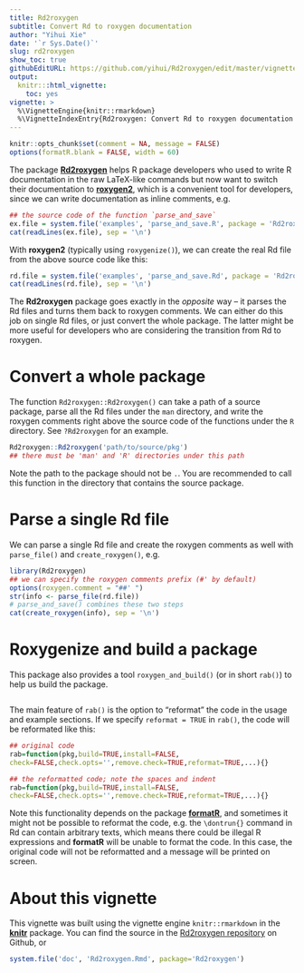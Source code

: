 ```yaml
---
title: Rd2roxygen
subtitle: Convert Rd to roxygen documentation
author: "Yihui Xie"
date: '`r Sys.Date()`'
slug: rd2roxygen
show_toc: true
githubEditURL: https://github.com/yihui/Rd2roxygen/edit/master/vignettes/Rd2roxygen.Rmd
output:
  knitr:::html_vignette:
    toc: yes
vignette: >
  %\VignetteEngine{knitr::rmarkdown}
  %\VignetteIndexEntry{Rd2roxygen: Convert Rd to roxygen documentation and utilities to enhance R documentation}
---
```


```r
knitr::opts_chunk$set(comment = NA, message = FALSE)
options(formatR.blank = FALSE, width = 60)
```

The package [**Rd2roxygen**](https://github.com/yihui/Rd2roxygen) helps R package developers who
used to write R documentation in the raw LaTeX-like commands but now want to
switch their documentation to [**roxygen2**](https://cran.r-project.org/package=roxygen2), which is a
convenient tool for developers, since we can write documentation as inline
comments, e.g.

```r
## the source code of the function `parse_and_save`
ex.file = system.file('examples', 'parse_and_save.R', package = 'Rd2roxygen')
cat(readLines(ex.file), sep = '\n')
```

With **roxygen2** (typically using `roxygenize()`), we can create the real
Rd file from the above source code like this:

```r
rd.file = system.file('examples', 'parse_and_save.Rd', package = 'Rd2roxygen')
cat(readLines(rd.file), sep = '\n')
```

The **Rd2roxygen** package goes exactly in the _opposite_ way -- it parses
the Rd files and turns them back to roxygen comments. We can either do this
job on single Rd files, or just convert the whole package. The latter might
be more useful for developers who are considering the transition from Rd to
roxygen.

# Convert a whole package

The function `Rd2roxygen::Rd2roxygen()` can take a path of a source package, parse all
the Rd files under the `man` directory, and write the roxygen comments right
above the source code of the functions under the `R` directory. See
`?Rd2roxygen` for an example.

```r
Rd2roxygen::Rd2roxygen('path/to/source/pkg')
## there must be 'man' and 'R' directories under this path
```

Note the path to the package should not be `.`. You are recommended to call this function in the directory that contains the source package.

# Parse a single Rd file

We can parse a single Rd file and create the roxygen comments as well with
`parse_file()` and `create_roxygen()`, e.g.

```r
library(Rd2roxygen)
## we can specify the roxygen comments prefix (#' by default)
options(roxygen.comment = "##' ")
str(info <- parse_file(rd.file))
# parse_and_save() combines these two steps
cat(create_roxygen(info), sep = '\n')
```

# Roxygenize and build a package

This package also provides a tool `roxygen_and_build()` (or in short `rab()`)
to help us build the package.

```r
```

The main feature of `rab()` is the option to "reformat" the code in the
usage and example sections. If we specify `reformat = TRUE` in `rab()`, the
code will be reformated like this:

```r
## original code
rab=function(pkg,build=TRUE,install=FALSE,
check=FALSE,check.opts='',remove.check=TRUE,reformat=TRUE,...){}
```
```r
## the reformatted code; note the spaces and indent
rab=function(pkg,build=TRUE,install=FALSE,
check=FALSE,check.opts='',remove.check=TRUE,reformat=TRUE,...){}
```

Note this functionality depends on the package [**formatR**](https://yihui.org/formatR/), and
sometimes it might not be possible to reformat the code, e.g. the
`\dontrun{}` command in Rd can contain arbitrary texts, which means there
could be illegal R expressions and **formatR** will be unable to format the
code. In this case, the original code will not be reformatted and a message
will be printed on screen.

# About this vignette

This vignette was built using the vignette engine `knitr::rmarkdown`
in the [**knitr**](https://yihui.org/knitr/) package. You can find the source
in the [Rd2roxygen
repository](https://github.com/yihui/Rd2roxygen/tree/master/vignettes) on
Github, or

```r
system.file('doc', 'Rd2roxygen.Rmd', package='Rd2roxygen')
```
